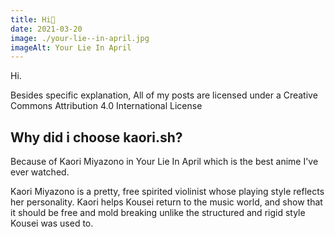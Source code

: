 ```yaml
---
title: Hi🎉
date: 2021-03-20
image: ./your-lie--in-april.jpg
imageAlt: Your Lie In April
---
```


Hi.

Besides specific explanation, All of my posts are licensed under a Creative Commons Attribution 4.0 International License

## Why did i choose kaori.sh?

Because of Kaori Miyazono in Your Lie In April which is the best anime I've ever watched.

Kaori Miyazono is a pretty, free spirited violinist whose playing style reflects her personality. Kaori helps Kousei return to the music world, and show that it should be free and mold breaking unlike the structured and rigid style Kousei was used to. 
